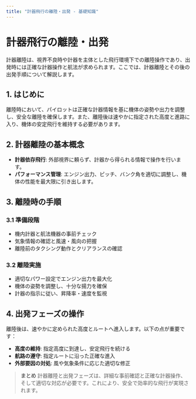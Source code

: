 ```yaml
---
title: "計器飛行の離陸・出発 - 基礎知識"
---
```


# 計器飛行の離陸・出発

計器離陸は、視界不良時や計器を主体とした飛行環境下での離陸操作であり、出発時には正確な計器操作と航法が求められます。ここでは、計器離陸とその後の出発手順について解説します。

## 1. はじめに

離陸時において、パイロットは正確な計器情報を基に機体の姿勢や出力を調整し、安全な離陸を確保します。また、離陸後は速やかに指定された高度と進路に入り、機体の安定飛行を維持する必要があります。

## 2. 計器離陸の基本概念

- **計器依存飛行**: 外部視界に頼らず、計器から得られる情報で操作を行います。
- **パフォーマンス管理**: エンジン出力、ピッチ、バンク角を適切に調整し、機体の性能を最大限に引き出します。

## 3. 離陸時の手順

### 3.1 準備段階

- 機内計器と航法機器の事前チェック
- 気象情報の確認と風速・風向の把握
- 離陸前のタクシング動作とクリアランスの確認

### 3.2 離陸実施

- 適切なパワー設定でエンジン出力を最大化
- 機体の姿勢を調整し、十分な揚力を確保
- 計器の指示に従い、昇降率・速度を監視

## 4. 出発フェーズの操作

離陸後は、速やかに定められた高度とルートへ進入します。以下の点が重要です：

- **高度の維持**: 指定高度に到達し、安定飛行を続ける
- **航路の遵守**: 指定ルートに沿った正確な進入
- **外部要因の対処**: 風や気象条件に応じた適切な修正

> **まとめ**
> 計器離陸と出発フェーズは、詳細な事前確認と正確な計器操作、そして適切な対応が必要です。これにより、安全で効率的な飛行が実現されます。 